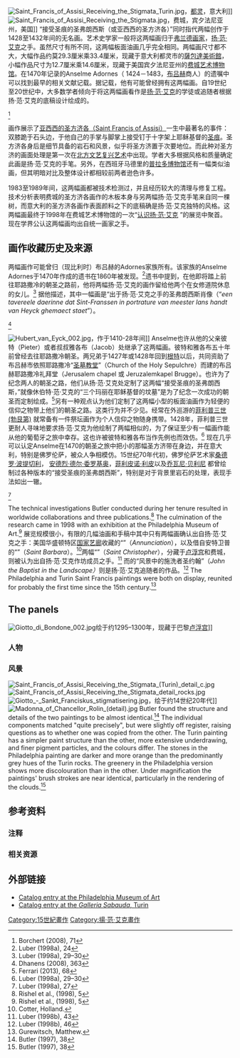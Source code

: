 {{copyedit|time=2015-12-05T05:56:50+00:00}}
[[File:Saint_Francis_of_Assisi_Receiving_the_Stigmata_Turin.jpg|thumb]]，[[都灵|都灵]]，意大利]]
[[File:Saint_Francis_of_Assisi_Receiving_the_Stigmata.jpg|thumb]]，费城，宾夕法尼亚州，美国]]
<span><span>“接受圣痕的圣弗朗西斯（或亚西西的圣方济各）”同时指代两幅创作于1428至1432年间的无名画。艺术史学家一般将这两幅画归于</span></span>[[早期尼德蘭繪畫|弗兰德画家]]，[[揚·范·艾克|扬·范·艾克]]之手。虽然尺寸有所不同，这两幅板面油画几乎完全相同。两幅画尺寸都不大，大幅作品约莫29.3厘米乘33.4厘米，现藏于意大利都灵市的[[薩包達美術館|薩包達美術館]]，小幅作品尺寸为12.7厘米乘14.6厘米，现藏于美国宾夕法尼亚州的[[费城艺术博物馆|费城艺术博物馆]]。在1470年记录的Anselme Adornes（ 1424－1483，[[布吕赫|布吕赫]]商人）的遗嘱中可以找到最早的相关文献记载。据记载，他有可能曾经拥有这两幅画。自19世纪至20世纪中，大多数学者倾向于将这两幅画看作是[[揚·范·艾克|扬·范·艾克]]的学徒或追随者根据扬·范·艾克的底稿设计绘成的。<div><ref name="Borchert71">Borchert (2008), 71</ref></div>

画作展示了[[亞西西的方濟各|亚西西的圣方济各（Saint Francis of Assisi）]]一生中最著名的事件：双膝跪于石头边，于他自己的手掌与脚掌上接受钉于十字架上耶稣基督的[[圣痕|圣痕]]。圣方济各身后是细节具备的岩石和风景，似乎将圣方济置于次要地位。而此种对圣方济的画面处理是第一次在[[北方文藝復興|北方文艺复兴艺术]]中出现。学者大多根据风格和质量确定此画是扬·范·艾克的手笔。另外，在西班牙马德里的[[普拉多博物馆|普拉多博物馆]]还有一幅类似油画，但其明暗对比及整体设计都相较前两者逊色许多。

1983至1989年间，这两幅画都被技术检测过，并且经历较大的清理与修复工程。技术分析表明费城的圣方济各画作的木板本身与另两幅扬·范·艾克手笔来自同一棵树，而意大利的圣方济各画作表面颜料之下的底稿确是扬·范·艾克独特的风格。这两幅画最终于1998年在费城艺术博物馆的一次“[http://www.philamuseum.org/exhibitions/1998/8.html 认识扬·范·艾克] {{Wayback|url=http://www.philamuseum.org/exhibitions/1998/8.html |date=20201020144124 }}”的展览中聚首。现在学界公认这两幅画均出自统一画家之手。

== 画作收藏历史及来源 ==
两幅画作可能曾归（现比利时）布吕赫的Adornes家族所有。该家族的Anselme Adornes于1470年作成的遗书在1860年被发现。<ref name="l24">Luber (1998a), 24</ref>遗书中提到，在他即将踏上前往耶路撒冷的朝圣之路前，他将两幅扬·范·艾克的画作留给他两个在女修道院休息的女儿。<ref name="Luber29ff">Luber (1998a), 29–30</ref> 据他描述，其中一幅画是“出于扬·范·艾克之手的圣弗朗西斯肖像（“''een tavereele daerinne dat Sint-Franssen in portrature van meester Ians handt van Heyck ghemaect staet''”）。<div><ref>Dhanens (2008), 363</ref></div>
[[File:Hubert_van_Eyck_002.jpg|left]]，作于1410-28年间]]
Anselme也许从他的父亲彼特（Pieter）或者叔叔雅各布（Jacob）处继承了这两幅画。彼特和雅各布五十年前曾经去往耶路撒冷朝圣。两兄弟于1427年或1428年回到[[根特|根特]]以后，共同资助了布吕赫市依照耶路撒冷“[[圣墓教堂|圣墓教堂]]”（Church of the Holy Sepulchre）而建的布吕赫耶路撒冷礼拜堂（Jerusalem chapel 或 Jeruzalemkapel Brugge）。也许为了纪念两人的朝圣之路，他们从扬·范·艾克处定制了这两幅“接受圣痕的圣弗朗西斯，”就像休伯特·范·艾克的“三个玛丽在耶稣基督的坟墓”是为了纪念一次成功的朝圣而定制绘成。<ref name="f68">Ferrari (2013), 68</ref>另有一种观点认为他们定制了这两幅小型的板面油画作为轻便的信仰之物带上他们的朝圣之路。这类行为并不少见。经常在外巡游的[[菲利普三世_(勃艮第)|菲利普三世 (勃艮第)]] 就常备有一件祭坛画作为个人信仰之物随身携带。1428年，菲利普三世更耐人寻味地要求扬·范·艾克为他绘制了两幅相似的{{link-en|葡萄牙伊莎贝拉（Isabella of Portugal）定亲肖像画|Portrait of Isabella of Portugal (van Eyck)}}，为了保证至少有一幅画作能从他的葡萄牙之旅中幸存。这也许被彼特和雅各布当作先例也而效仿。<ref name="Luber29ff">Luber (1998a), 29–30</ref> 现在几乎可以认定Anselme在1470的朝圣之旅中把小的那幅圣方济带在身边，并在意大利，特别是佛罗伦萨，被众人争相模仿。15世纪70年代初，佛罗伦萨艺术家[[桑德罗·波提切利|桑德罗·波提切利]]， [[安德烈·德尔·委罗基奥|安德烈·德尔·委罗基奥]]，[[菲利皮诺·利皮|菲利皮诺·利皮]]以及[[乔瓦尼·贝利尼|乔瓦尼·贝利尼]] 都曾绘制过各种版本的“接受圣痕的圣弗朗西斯”，特别是对于背景里岩石的处理，表现手法如出一辙。<div><div><ref name="Luber27">Luber (1998a), 27</ref></div></div>

The technical investigations Butler conducted during her tenure resulted in worldwide collaborations and three publications.<ref name="Rishel et. al">Rishel et al., (1998), 5</ref> The culmination of the research came in 1998 with an exhibition at the Philadelphia Museum of Art.<ref name="Rishel et. al">Rishel et al., (1998), 5</ref> 展览规模很小，有限的几幅油画和手稿中其中只有两幅画确认出自扬·范·艾克之手：美国华盛顿特区[[國家藝廊|国家艺廊]]收藏的“{{link-en|圣母领报|Annunciation (van Eyck, Washington)}}”（''Annunciation''），以及借自安特卫普的“{{link-en|圣芭芭拉|Saint Barbara (van Eyck)}}”（''Saint Barbara''）。<ref name="nyt">Cotter, Holland. </ref>两幅“{{link-en|圣克里斯托夫|Saint Christopher (after van Eyck)}}”（''Saint Christopher''），分藏于[[卢浮宫|卢浮宫]]和费城，则被认为出自扬·范·艾克作坊成员之手。<ref name="Luber43">Luber (1998b), 43</ref> 而{{link-en|克利夫兰美术馆|Cleveland Museum of Art}}的“风景中的施洗者圣约翰”（''John the Baptist in the Landscape）''则是扬·范·艾克追随者的作品。<ref name="Luber46">Luber (1998b), 46</ref> The Philadelphia and Turin Saint Francis paintings were both on display, reunited for probably the first time since the 15th century.<ref name="wsj">Gurewitsch, Matthew. </ref>

== The panels ==
[[File:Giotto_di_Bondone_002.jpg|thumb]]绘于约1295–1300年，现藏于巴黎[[卢浮宫|卢浮宫]]]]

=== 人物 ===

=== 风景 ===
[[File:Saint_Francis_of_Assisi_Receiving_the_Stigmata_(Turin)_detail_c.jpg|left]]
[[File:Saint_Francis_of_Assisi_Receiving_the_Stigmata_detail_rocks.jpg|thumb]]
[[File:Giotto_-_Sankt_Franciskus_stigmatisering.jpg|thumb]]，绘于约14世纪20年代]]
[[File:Madonna_of_Chancellor_Rolin_(detail).jpg|left]]
Butler found the structure and details of the two paintings to be almost identical.<ref name="Butler38">Butler (1997), 38</ref> The individual components matched "quite precisely", but were slightly off register, raising questions as to whether one was copied from the other. The Turin painting has a simpler paint structure than the other, more extensive underdrawing, and finer pigment particles, and the colours differ. The stones in the Philadelphia painting are darker and more orange than the predominantly grey hues of the Turin rocks. The greenery in the Philadelphia version shows more discolouration than in the other. Under magnification the paintings' brush strokes are near identical, particularly in the rendering of the clouds.<ref name="Butler38">Butler (1997), 38</ref>

== 参考资料 ==

=== 注释 ===
{{Reflist|30em}}

=== 相关资源 ===

== 外部链接 ==
* [http://www.philamuseum.org/collections/permanent/102076.html Catalog entry at the Philadelphia Museum of Art] {{Wayback|url=http://www.philamuseum.org/collections/permanent/102076.html |date=20210205001649 }}
* [https://web.archive.org/web/20141227222256/http://www.galleriasabauda.beniculturali.it/index.php/qr/145-janvaneyck Catalog entry at the ''Galleria Sabauda'', Turin]

[[Category:15世紀畫作|Category:15世紀畫作]]
[[Category:揚·范·艾克畫作|Category:揚·范·艾克畫作]]